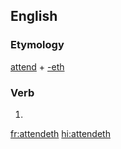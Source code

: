 ==English==

===Etymology===
[[attend]] + [[-eth]]

===Verb===
{{head|en|verb form}}

# {{en-archaic third-person singular of|attend}}

[[fr:attendeth]]
[[hi:attendeth]]